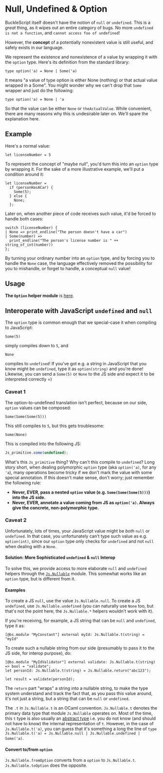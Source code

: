 
# Null, Undefined & Option

BuckleScript itself doesn't have the notion of `null` or `undefined`. This is a _great_ thing, as it wipes out an entire category of bugs. No more `undefined is not a function`, and `cannot access foo of undefined`!

However, the **concept** of a potentially nonexistent value is still useful, and safely exists in our language.

We represent the existence and nonexistence of a value by wrapping it with the `option` type. Here's its definition from the standard library:

```reason
type option('a) = None | Some('a)
```

It means "a value of type option is either None (nothing) or that actual value wrapped in a Some". You might wonder why we can't drop that `Some` wrapper and just do the following:

```reason
type option('a) = None | 'a
```

So that the value can be either `None` or `theActualValue`. While convenient, there are many reasons why this is undesirable later on. We'll spare the explanation here.

## Example

Here's a normal value:

```reason
let licenseNumber = 5
```

To represent the concept of "maybe null", you'd turn this into an `option` type by wrapping it. For the sake of a more illustrative example, we'll put a condition around it:

```reason
let licenseNumber =
  if (personHasACar) {
    Some(5);
  } else {
    None;
  };
```

Later on, when another piece of code receives such value, it'd be forced to handle both cases:

```reason
switch (licenseNumber) {
| None => print_endline("The person doesn't have a car")
| Some(number) =>
  print_endline("The person's license number is " ++ string_of_int(number))
};
```

By turning your ordinary number into an `option` type, and by forcing you to handle the `None` case, the language effectively removed the possibility for you to mishandle, or forget to handle, a conceptual `null` value!

## Usage

**The `Option` helper module** is [here](/apis/javascript/latest/js/option).

## Interoperate with JavaScript `undefined` and `null`

The `option` type is common enough that we special-case it when compiling to JavaScript:

```reason
Some(5)
```

simply compiles down to `5`, and

```reason
None
```

compiles to `undefined`! If you've got e.g. a string in JavaScript that you know might be `undefined`, type it as `option(string)` and you're done! Likewise, you can send a `Some(5)` or `None` to the JS side and expect it to be interpreted correctly =)

### Caveat 1

The option-to-undefined translation isn't perfect, because on our side, `option` values can be composed:

```reason
Some(Some(Some(5)))
```

This still compiles to `5`, but this gets troublesome:

```reason
Some(None)
```

This is compiled into the following JS:

```js
Js_primitive.some(undefined);
```

What's this `Js_primitive` thing? Why can't this compile to `undefined`? Long story short, when dealing polymorphic `option` type (aka `option('a)`, for any `'a`), many operations become tricky if we don't mark the value with some special annotation. If this doesn't make sense, don't worry; just remember the following rule:

- **Never, EVER, pass a nested `option` value (e.g. `Some(Some(Some(5)))`) into the JS side.**
- **Never, EVER, annotate a value coming from JS as `option('a)`. Always give the concrete, non-polymorphic type.**

### Caveat 2

Unfortunately, lots of times, your JavaScript value might be _both_ `null` or `undefined`. In that case, you unfortunately can't type such value as e.g. `option(int)`, since our `option` type only checks for `undefined` and not `null` when dealing with a `None`.

#### Solution: More Sophisticated `undefined` & `null` Interop

To solve this, we provide access to more elaborate `null` and `undefined` helpers through the [`Js.Nullable`](/apis/javascript/latest/js/nullable) module. This somewhat works like an `option` type, but is different from it.

#### Examples

To create a JS `null`, use the value `Js.Nullable.null`. To create a JS `undefined`, use `Js.Nullable.undefined` (you can naturally use `None` too, but that's not the point here; the `Js.Nullable.*` helpers wouldn't work with it).

If you're receiving, for example, a JS string that can be `null` and `undefined`, type it as:

```reason
[@bs.module "MyConstant"] external myId: Js.Nullable.t(string) = "myId"
```

To create such a nullable string from our side (presumably to pass it to the JS side, for interop purpose), do:

```reason
[@bs.module "MyIdValidator"] external validate: Js.Nullable.t(string) => bool = "validate";
let personId: Js.Nullable.t(string) = Js.Nullable.return("abc123");

let result = validate(personId);
```

The `return` part "wraps" a string into a nullable string, to make the type system understand and track the fact that, as you pass this value around, it's not just a string, but a string that can be `null` or `undefined`.

The `.t` in `Js.Nullable.t` is an OCaml convention.
`Js.Nullable.t` denotes the primary data type that module `Js.Nullable` operates on.
Most of the time, this `t` type is also usually an [abstract type](https://reasonml.github.io/docs/en/module#creation-1) i.e. you do not know (and should not have to know) the internal representation of `t`.
However, in the case of `Js.Nullable.t('a)`, you can guess that it's something a long the line of `type Js.Nullable.t('a) = Js.Nullable.null | Js.Nullable.undefined | Some('a)`.

#### Convert to/from `option`

`Js.Nullable.fromOption` converts from a `option` to `Js.Nullable.t`. `Js.Nullable.toOption` does the opposite.
